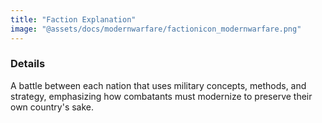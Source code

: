 ```yaml
---
title: "Faction Explanation"
image: "@assets/docs/modernwarfare/factionicon_modernwarfare.png"
---
```


### Details

A battle between each nation that uses military concepts, methods, and strategy, emphasizing how combatants must modernize to preserve their own country's sake.
